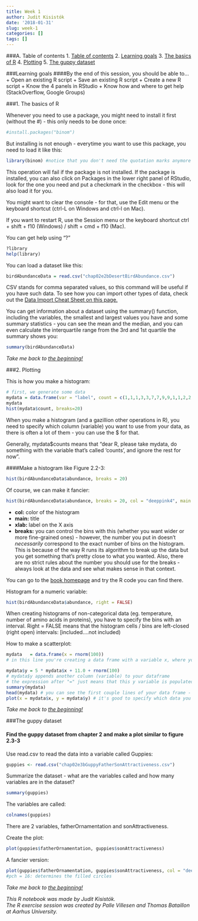 ```yaml
---
title: Week 1
author: Judit Kisistók
date: '2018-01-31'
slug: week-1
categories: []
tags: []
---
```



###<a name="toc"></a>A. Table of contents
1. [Table of contents](#toc)
2. [Learning goals](#goals)
3. [The basics of R](#basics)
4. [Plotting](#plotting)
5. [The guppy dataset](#guppies)

###<a name="goals"></a>Learning goals
####By the end of this session, you should be able to...
+ Open an existing R script
+ Save an existing R script
+ Create a new R script
+ Know the 4 panels in RStudio
+ Know how and where to get help (StackOverflow, Google Groups)

###<a name="basics"></a>1. The basics of R

Whenever you need to use a package, you might need to install it first (without the #) - this only needs to be done once:
```r
#install.packages("binom")
```

But installing is not enough - everytime you want to use this package, you need to load it like this:
```r
library(binom) #notice that you don't need the quotation marks anymore
```
This operation will fail if the package is not installed. If the package is installed, you can also click on Packages in the lower right panel of RStudio, look for the one you need and put a checkmark in the checkbox - this will also load it for you.

You might want to clear the console - for that, use the Edit menu or the keyboard shortcut (ctrl-L on Windows and ctrl-l on Mac).

If you want to restart R, use the Session menu or the keyboard shortcut ctrl + shift + f10 (Windows) / shift + cmd + f10 (Mac).

You can get help using "?"
```r
?library
help(library)
```

You can load a dataset like this:
```r
birdAbundanceData = read.csv("chap02e2bDesertBirdAbundance.csv")
```
CSV stands for comma separated values, so this command will be useful if you have such data. To see how you can import other types of data, check out the <a href="https://www.rstudio.com/resources/cheatsheets/" target ="_blank">Data Import Cheat Sheet on this page.</a>

You can get information about a dataset using the summary() function, including the variables, the smallest and largest values you have and some summary statistics - you can see the mean and the median, and you can even calculate the interquartile range from the 3rd and 1st quartile the summary shows you:
```r
summary(birdAbundanceData)
```

*Take me back to [the beginning!](#toc)*

###<a name="plotting"></a>2. Plotting

This is how you make a histogram:
```r
# first, we generate some data
mydata = data.frame(var = "label", count = c(1,1,1,3,3,7,7,9,9,1,1,2,2,2,2))
mydata
hist(mydata$count, breaks=20)
```

When you make a histogram (and a gazillion other operations in R), you need to specify which column (variable) you want to use from your data, as there is often a lot of them - you can use the $ for that.   

Generally, mydata$counts means that "dear R, please take mydata, do something with the variable that's called 'counts', and ignore the rest for now".

####Make a histogram like Figure 2.2-3:
```r
hist(birdAbundanceData$abundance, breaks = 20)
```

Of course, we can make it fancier:
```r
hist(birdAbundanceData$abundance, breaks = 20, col = "deeppink4", main = "Histogram of bird abundance data", xlab = "Abundance")
```

+ **col:** color of the histogram
+ **main:** title
+ **xlab:** label on the X axis
+ **breaks:** you can control the bins with this (whether you want wider or more fine-grained ones) - however, the number you put in doesn't *necessarily* correspond to the exact number of bins on the histogram. This is because of the way R runs its algorithm to break up the data but you get something that's pretty close to what you wanted. Also, there are no strict rules about the number you should use for the breaks - always look at the data and see what makes sense in that context.

You can go to the <a href="http://whitlockschluter.zoology.ubc.ca/r-code/rcode02" target ="_blank">book homepage</a> and try the R code you can find there.

Histogram for a numeric variable:
```r
hist(birdAbundanceData$abundance, right = FALSE)
```

When creating histograms of non-categorical data (eg. temperature, number of amino acids in proteins), you have to specify the bins with an interval. Right = FALSE means that the histogram cells / bins are left-closed (right open) intervals: [included....not included)

How to make a scatterplot:
```r
mydata   = data.frame(x = rnorm(100))
# in this line you're creating a data frame with a variable x, where you generate this x by randomly sampling 100 values from a normal distribution

mydata$y = 5 * mydata$x + 11.0 + rnorm(100)
# mydata$y appends another column (variable) to your dataframe
# the expression after "=" just means that this y variable is populated by values that are 5 * corresponding x + 11 + a value randomly sampled from a normal distribution
summary(mydata) 
head(mydata) # you can see the first couple lines of your data frame - useful for seeing what kind of variables you have 
plot(x = mydata$x, y = mydata$y) # it's good to specify which data you want on the x axis and which to put on the y axis
```

*Take me back to [the beginning!](#toc)*

###<a name="guppies"></a>The guppy dataset

#### Find the guppy dataset from chapter 2 and make a plot similar to figure 2.3-3

Use read.csv to read the data into a variable called Guppies:
```r
guppies <- read.csv("chap02e3bGuppyFatherSonAttractiveness.csv")
```


Summarize the dataset - what are the variables called and how many variables are in the dataset?
```r
summary(guppies)
```

The variables are called:
```r
colnames(guppies)
```
There are 2 variables, fatherOrnamentation and sonAttractiveness.

Create the plot:
```r
plot(guppies$fatherOrnamentation, guppies$sonAttractiveness) 
```

A fancier version:
```r
plot(guppies$fatherOrnamentation, guppies$sonAttractiveness, col = "deeppink4", pch=16, xlab="Father's Ornamentation", ylab="Son's Attractiveness") 
#pch = 16: determines the filled circles
```

*Take me back to [the beginning!](#toc)*

<em>This R notebook was made by Judit Kisistók.   
The R exercise session was created by Palle Villesen and Thomas Bataillon at Aarhus University.</em>
